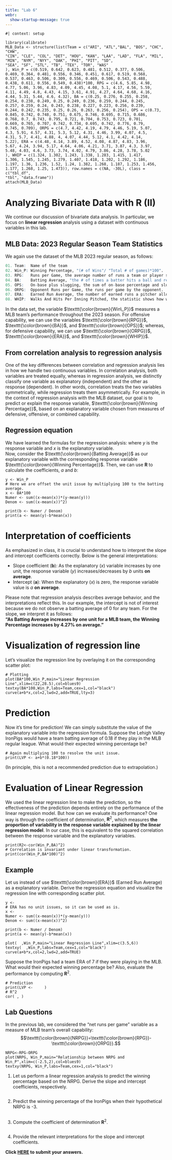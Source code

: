 ```yaml
---
title: "Lab 6"
webr:
  show-startup-message: true
---
```


```webr-r
#| context: setup

library(calibrate)
MLB_Data <- structure(list(Team = c("ARI", "ATL","BAL", "BOS", "CHC", "CHW", 
"CIN", "CLE", "COL", "DET", "HOU", "KAN", "LAA", "LAD", "FLA", "MIL", 
"MIN", "NYM", "NYY", "OAK", "PHI", "PIT", "SD", 
"SEA", "SF", "STL", "TB", "TEX", "TOR", "WAS"
), Win_P = c(0.519, 0.642, 0.623, 0.481, 0.512, 0.377, 0.506, 
0.469, 0.364, 0.481, 0.556, 0.346, 0.451, 0.617, 0.519, 0.568, 
0.537, 0.463, 0.506, 0.309, 0.556, 0.469, 0.506, 0.543, 0.488, 
0.438, 0.611, 0.556, 0.549, 0.438)*100, RPG = c(4.6, 5.85, 4.98, 
4.77, 5.06, 3.96, 4.83, 4.09, 4.45, 4.08, 5.1, 4.17, 4.56, 5.59, 
4.11, 4.49, 4.8, 4.43, 4.15, 3.61, 4.91, 4.27, 4.64, 4.68, 4.16, 
4.44, 5.31, 5.44, 4.6, 4.32), BA = c(0.25, 0.276, 0.255, 0.258, 
0.254, 0.238, 0.249, 0.25, 0.249, 0.236, 0.259, 0.244, 0.245, 
0.257, 0.259, 0.24, 0.243, 0.238, 0.227, 0.223, 0.256, 0.239, 
0.244, 0.242, 0.235, 0.25, 0.26, 0.263, 0.256, 0.254), OPS = c(0.73, 
0.845, 0.742, 0.748, 0.751, 0.675, 0.746, 0.695, 0.715, 0.686, 
0.768, 0.7, 0.743, 0.795, 0.721, 0.704, 0.753, 0.723, 0.701, 
0.669, 0.765, 0.707, 0.742, 0.734, 0.695, 0.742, 0.776, 0.79, 
0.745, 0.709), ORPG = c(4.7, 4.42, 4.19, 4.79, 4.46, 5.19, 5.07, 
4.3, 5.91, 4.57, 4.31, 5.3, 5.12, 4.31, 4.46, 3.99, 4.07, 4.5, 
4.31, 5.7, 4.41, 4.88, 4, 4.07, 4.44, 5.12, 4.1, 4.42, 4.14, 
5.22), ERA = c(4.48, 4.14, 3.89, 4.52, 4.08, 4.87, 4.83, 3.96, 
5.67, 4.24, 3.94, 5.17, 4.64, 4.06, 4.21, 3.71, 3.87, 4.3, 3.97, 
5.48, 4.03, 4.6, 3.73, 3.74, 4.02, 4.79, 3.86, 4.28, 3.78, 5.02
), WHIP = c(1.324, 1.302, 1.243, 1.338, 1.283, 1.415, 1.417, 
1.306, 1.545, 1.245, 1.279, 1.407, 1.418, 1.202, 1.292, 1.186, 
1.197, 1.36, 1.236, 1.52, 1.24, 1.382, 1.268, 1.187, 1.253, 1.456, 
1.177, 1.268, 1.25, 1.473)), row.names = c(NA, -30L), class = c("tbl_df", 
"tbl", "data.frame"))
attach(MLB_Data)
```

::: {.hidden}
\let\OldTexttt\texttt
\renewcommand{\txt}[1]{\OldTexttt{\color{brown}{#1}}}
:::


# Analyzing Bivariate Data with **R (II)**

We continue our discussion of bivariate data analysis. In particular, we focus on **linear regression** analysis using a dataset with continuous variables in this lab.

## MLB Data: 2023 Regular Season Team Statistics

We again use the dataset of the MLB 2023 regular season, as follows:

```r
01. Team:  Name of the team 
02. Win_P: Winning Percentage, "(# of Wins"/ "Total # of games)*100".
03. RPG:   Runs per Game, the average number of runs a team or player scores in each game. 
04. BA:    Batting Average, "the # of times a batter hits a ball and reaches the base"/"the # of at bats by a batter".   
05. OPS:   On-base plus slugging, the sum of on-base percentage and slugging percentage. 
06. ORPG:  Opponent Runs per Game, the runs per game by the opponent.   
07. ERA:   Earned Run Average, the number of earned runs a pitcher allows per nine innings.    
08. WHIP:  Walks And Hits Per Inning Pitched, the statistic shows how well a pitcher has kept runners off the basepaths, one of his main goals.

```

In the data set, the variable $\txt{Win\_P}$ measures a MLB team's performance throughout the 2023 season. For offensive capability, we can use the variables $\txt{RPG}$, $\txt{BA}$, and $\txt{OPS}$; whereas, for defensive capability, we can use $\txt{ORPG}$, $\txt{ERA}$, and $\txt{WHIP}$.

## From correlation analysis to regression analysis

One of the key differences between correlation and regression analysis lies in how we handle two continuous variables. In correlation analysis, both variables are treated equally, whereas in regression analysis, we distinctly classify one variable as explanatory (independent) and the other as response (dependent). In other words, correlation treats the two variables symmetrically, while regression treats them asymmetrically. For example, in the context of regression analysis with the MLB dataset, our goal is to predict or explain the response variable, $\txt{Winning Percentage}$, based on an explanatory variable chosen from measures of defensive, offensive, or combined capability.

## Regression equation

We have learned the formulas for the regression analysis: \begin{align*}
  \hat{y}\;=&\; a+bx;\\ \text{such that}&\begin{cases}
  b\;=& \frac{\sum_{i=1}^n (x_i-\bar{x})(y_i-\bar{y})}{\sum_{i=1}^n (x_i-\bar{x})^2};\\
  a\;=& \bar{y}-b\bar{x},\end{cases}
\end{align*} where $y$ is the response variable and $x$ is the explanatory variable.\
Now, consider the $\txt{Batting Average}$ as our explanatory variable with the corresponding response variable $\txt{Winning Percentage}$. Then, we can use $\textbf{R}$ to calculate the coefficients, *a* and *b*:

```webr-r
y <- Win_P 
# Here we are offset the unit issue by multiplying 100 to the batting average.
x <- BA*100
Numer <- sum((x-mean(x))*(y-mean(y)))
Denom <- sum((x-mean(x))^2)

print(b <- Numer / Denom)
print(a <- mean(y)-b*mean(x))
```

# Interpretation of coefficients

As emphasized in class, it is crucial to understand how to interpret the slope and intercept coefficients correctly. Below is the general interpretations:

-   Slope coefficient (**b**): As the explanatory ($x$) variable increases by one unit, the response variable ($y$) increases/decreases by $b$ units **on average**.
-   Intercept (**a**): When the explanatory ($x$) is zero, the response variable value is $a$ **on average**.

Please note that regression analysis describes average behavior, and the interpretations reflect this. In our example, the intercept is not of interest because we do not observe a batting average of 0 for any team. For the slope, we interpret it as follows:\
**"As Batting Average increases by one unit for a MLB team, the Winning Percentage increases by 4.27% on average."**

# Visualization of regression line

Let's visualize the regression line by overlaying it on the corresponding scatter plot:

```webr-r
# Plotting 
plot(BA*100,Win_P,main="Linear Regression Line",xlim=c(22,28.5),col=blues9)
textxy(BA*100,Win_P,labs=Team,cex=1,col="black")
curve(a+b*x,col=2,lwd=2,add=TRUE,lty=3)
```

# Prediction

Now it's time for prediction! We can simply substitute the value of the explanatory variable into the regression formula. Suppose the Lehigh Valley IronPigs would have a team batting average of 0.18 if they play in the MLB regular league. What would their expected winning percentage be?

```webr-r
# Again multiplying 100 to resolve the unit issue.
print(LVP <- a+b*(0.18*100))
```

(In principle, this is not a recommended prediction due to extrapolation.)

# Evaluation of Linear Regression

We used the linear regression line to make the prediction, so the effectiveness of the prediction depends entirely on the performance of the linear regression model. But how can we evaluate its performance? One way is through the coefficient of determination, $\textbf{R}^2$, which measures **the proportion of variability in the response variable explained by the linear regression model**. In our case, this is equivalent to the squared correlation between the response variable and the explanatory variables.
```webr-r
print(R2<-cor(Win_P,BA)^2)
# Correlation is invariant under linear transformation.
print(cor(Win_P,BA*100)^2)
```




## Example

Let us instead of use $\txt{ERA}$ (Earned Run Average) as a explanatory variable. Derive the regression equation and visualize the regression line with corresponding scatter plot. 

```webr-r
y <- 
# ERA has no unit issues, so it can be used as is.
x <- 
Numer <- sum((x-mean(x))*(y-mean(y)))
Denom <- sum((x-mean(x))^2)

print(b <- Numer / Denom)
print(a <- mean(y)-b*mean(x))

plot(  ,Win_P,main="Linear Regression Line",xlim=c(3.5,6))
textxy(  ,Win_P,labs=Team,cex=1,col="black")
curve(a+b*x,col=2,lwd=2,add=TRUE)

```

Suppose the IronPigs had a team ERA of 7 if they were playing in the MLB. What would their expected winning percentage be? Also, evaluate the performance by computing $\textbf{R}^2$.

```webr-r
# Prediction
print(LVP <-     )
# R^2
cor( , )
```

## Lab Questions

In the previous lab, we considered the "net runs per game" variable as a measure of MLB team's overall capability:\
$$\txt{NRPG}=\txt{RPG}-\txt{ORPG}.$$

```webr-r
NRPG<-RPG-ORPG
plot(NRPG, Win_P,main="Relationship between NRPG and Win_P",xlim=c(-2.5,2),col=blues9)
textxy(NRPG, Win_P,labs=Team,cex=1,col="black")  
```

1.  Let us perform a linear regression analysis to predict the winning percentage based on the NRPG. Derive the slope and intercept coefficients, respectively.

```webr-r

  
```

2.  Predict the winning percentage of the IronPigs when their hypothetical NRPG is -3.

```webr-r

```

3.  Compute the coefficient of determination $\textbf{R}^2$. 

```webr-r

```

4.  Provide the relevant interpretations for the slope and intercept coefficients.

**Click [HERE](https://coursesite.lehigh.edu/mod/quiz/view.php?id=5947314){target="_blank"} to submit your answers.**
